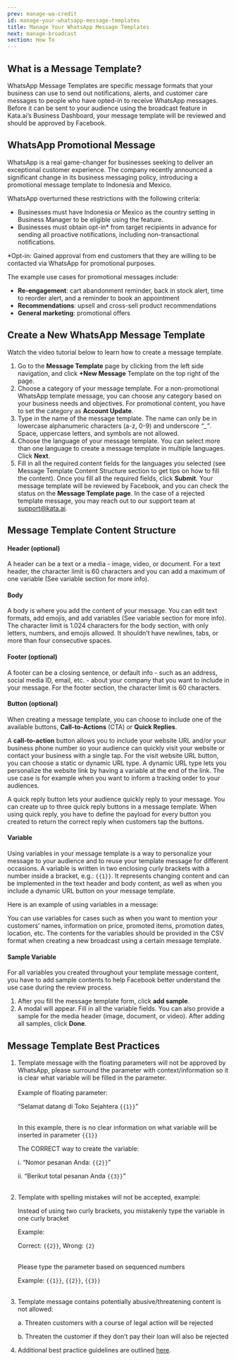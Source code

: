 ```yaml
---
prev: manage-wa-credit
id: manage-your-whatsapp-message-templates
title: Manage Your WhatsApp Message Templates
next: manage-broadcast
section: How To
---
```


## What is a Message Template?

WhatsApp Message Templates are specific message formats that your business can use to send out notifications, alerts, and customer care messages to people who have opted-in to receive WhatsApp messages. Before it can be sent to your audience using the broadcast feature in Kata.ai’s Business Dashboard, your message template will be reviewed and should be approved by Facebook.

## WhatsApp Promotional Message

WhatsApp is a real game-changer for businesses seeking to deliver an exceptional customer experience. The company recently announced a significant change in its business messaging policy, introducing a promotional message template to Indonesia and Mexico.

WhatsApp overturned these restrictions with the following criteria:

- Businesses must have Indonesia or Mexico as the country setting in Business Manager to be eligible using the feature.
- Businesses must obtain opt-in\* from target recipients in advance for sending all proactive notifications, including non-transactional notifications.

\*Opt-in: Gained approval from end customers that they are willing to be contacted via WhatsApp for promotional purposes.

The example use cases for promotional messages include:

- **Re-engagement**: cart abandonment reminder, back in stock alert, time to reorder alert, and a reminder to book an appointment
- **Recommendations**: upsell and cross-sell product recommendations
- **General marketing**: promotional offers

## Create a New WhatsApp Message Template

Watch the video tutorial below to learn how to create a message template.

<YoutubeEmbedWrapper>
  <YoutubeEmbed id="fXY57qj5tlk" params="v=fXY57qj5tlk" title="Manage Your WhatsApp Message Templates" />
</YoutubeEmbedWrapper>

1. Go to the **Message Template** page by clicking from the left side navigation, and click **+New Message** Template on the top right of the page.
2. Choose a category of your message template. For a non-promotional WhatsApp template message, you can choose any category based on your business needs and objectives. For promotional content, you have to set the category as **Account Update**.
3. Type in the name of the message template. The name can only be in lowercase alphanumeric characters (a-z, 0-9) and underscore _“_\__”_. Space, uppercase letters, and symbols are not allowed.
4. Choose the language of your message template. You can select more than one language to create a message template in multiple languages. Click **Next**.
5. Fill in all the required content fields for the languages you selected (see Message Template Content Structure section to get tips on how to fill the content). Once you fill all the required fields, click **Submit**. Your message template will be reviewed by Facebook, and you can check the status on the **Message Template page**. In the case of a rejected template message, you may reach out to our support team at [support@kata.ai](mailto:support@kata.ai).

## Message Template Content Structure

<ImageWrapper>
  <FigureImage
    src="/assets/images/products/business-dashboard/message-template/image-1.webp"
    alt="image-1"
    naturalWidth={2816}
    naturalHeight={2703}
    caption={{ title: 'Figure 1.', description: 'Creating a message template' }}
  />
</ImageWrapper>

#### Header (optional)

<ImageWrapper>
  <NextImage
    src="/assets/images/products/business-dashboard/message-template/image-2.webp"
    alt="image-2"
    naturalWidth={2816}
    naturalHeight={999}
  />
</ImageWrapper>

A header can be a text or a media - image, video, or document. For a text header, the character limit is 60 characters and you can add a maximum of one variable (See variable section for more info).

#### Body

<ImageWrapper>
  <NextImage
    src="/assets/images/products/business-dashboard/message-template/image-3.webp"
    alt="image-3"
    naturalWidth={2816}
    naturalHeight={1235}
  />
</ImageWrapper>

A body is where you add the content of your message. You can edit text formats, add emojis, and add variables (See variable section for more info). The character limit is 1.024 characters for the body section, with only letters, numbers, and emojis allowed. It shouldn’t have newlines, tabs, or more than four consecutive spaces.

#### Footer (optional)

<ImageWrapper>
  <NextImage
    src="/assets/images/products/business-dashboard/message-template/image-4.webp"
    alt="image-4"
    naturalWidth={2816}
    naturalHeight={660}
  />
</ImageWrapper>

A footer can be a closing sentence, or default info - such as an address, social media ID, email, etc. - about your company
that you want to include in your message. For the footer section, the character limit is 60 characters.

#### Button (optional)

When creating a message template, you can choose to include one of the available buttons, **Call-to-Actions** (CTA) or **Quick Replies**.

<ImageWrapper>
  <FigureImage
    src="/assets/images/products/business-dashboard/message-template/image-5.webp"
    alt="image-5"
    naturalWidth={2816}
    naturalHeight={1424}
    caption={{ title: 'Figure 2.', description: 'Call to action' }}
  />
</ImageWrapper>

A **call-to-action** button allows you to include your website URL and/or your business phone number so your audience can quickly visit your website or contact your business with a single tap. For the visit website URL button, you can choose a static or dynamic URL type. A dynamic URL type lets you personalize the website link by having a variable at the end of the link. The use case is for example when you want to inform a tracking order to your audiences.

A quick reply button lets your audience quickly reply to your message. You can create up to three quick reply buttons in a message template. When using quick reply, you have to define the payload for every button you created to return the correct reply when customers tap the buttons.

<ImageWrapper>
  <FigureImage
    src="/assets/images/products/business-dashboard/message-template/image-6.webp"
    alt="image-6"
    naturalWidth={2816}
    naturalHeight={1081}
    caption={{ title: 'Figure 3.', description: 'Quick reply' }}
  />
</ImageWrapper>

#### Variable

Using variables in your message template is a way to personalize your message to your audience and to reuse your template message for different occasions. A variable is written in two enclosing curly brackets with a number inside a bracket, e.g.: `{{1}}`. It represents changing content and can be implemented in the text header and body content, as well as when you include a dynamic URL button on your message template.

Here is an example of using variables in a message:

<ImageWrapper>
  <NextImage
    src="/assets/images/products/business-dashboard/message-template/image-7.webp"
    alt="image-7"
    naturalWidth={2816}
    naturalHeight={513}
  />
</ImageWrapper>

You can use variables for cases such as when you want to mention your customers’ names, information on price, promoted items,
promotion dates, location, etc. The contents for the variables should be provided in the CSV format when creating a new broadcast
using a certain message template.

#### Sample Variable

<ImageWrapper>
  <FigureImage
    src="/assets/images/products/business-dashboard/message-template/image-8.webp"
    alt="image-8"
    naturalWidth={2816}
    naturalHeight={2039}
    caption={{ title: 'Figure 4.', description: 'Add content sample popup' }}
  />
</ImageWrapper>

For all variables you created throughout your template message content, you have to add sample contents to help Facebook
better understand the use case during the review process.

1. After you fill the message template form, click **add sample**.
2. A modal will appear. Fill in all the variable fields. You can also provide a sample for the media header (image, document, or video). After adding all samples, click **Done**.

## Message Template Best Practices

1. Template message with the floating parameters will not be approved by WhatsApp, please surround the parameter with context/information so it is clear what variable will be filled in the parameter.<br/><br/>
   Example of floating parameter:

   “Selamat datang di Toko Sejahtera `{{1}}`”<br/><br/>

   In this example, there is no clear information on what variable will be inserted in parameter `{{1}}`

   The CORRECT way to create the variable:

   i. “Nomor pesanan Anda: `{{2}}`”

   ii. “Berikut total pesanan Anda `{{3}}`”<br/><br/>

2. Template with spelling mistakes will not be accepted, example:

   Instead of using two curly brackets, you mistakenly type the variable in one curly bracket

   Example:

   Correct: `{{2}}`, Wrong: `{2}`<br/><br/>

   Please type the parameter based on sequenced numbers

   Example: `{{1}}`, `{{2}}`, `{{3}}`<br/><br/>

3. Template message contains potentially abusive/threatening content is not allowed:

   a. Threaten customers with a course of legal action will be rejected

   b. Threaten the customer if they don’t pay their loan will also be rejected

4. Additional best practice guidelines are outlined [here](https://developers.facebook.com/docs/whatsapp/message-templates/guidelines).
